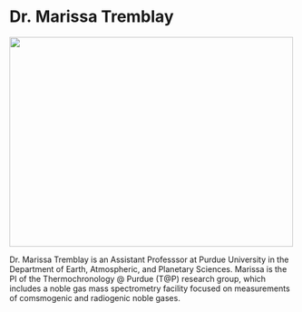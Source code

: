 
# Dr. Marissa Tremblay {.unnumbered}

![](figs/profile/marissa.jpeg){fig-alt="Dr. Marissa Tremblay in Antarctica." width="500" height="370"}

Dr. Marissa Tremblay is an Assistant Professsor at Purdue University in the Department of Earth, Atmospheric, and Planetary Sciences. Marissa is the PI of the Thermochronology \@ Purdue (T\@P) research group, which includes a noble gas mass spectrometry facility focused on measurements of comsmogenic and radiogenic noble gases.